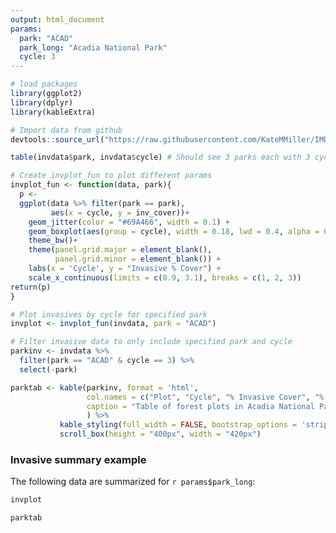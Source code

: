 ```yaml
---
output: html_document
params:
  park: "ACAD"
  park_long: "Acadia National Park"
  cycle: 3
---
```


```r
# load packages
library(ggplot2)
library(dplyr)
library(kableExtra)

# Import data from github
devtools::source_url("https://raw.githubusercontent.com/KateMMiller/IMD_R_Training_Advanced/main/Generate_fake_invasive_data_and_plots.R")

table(invdata$park, invdata$cycle) # Should see 3 parks each with 3 cycles

# Create invplot_fun to plot different params
invplot_fun <- function(data, park){
  p <-   
  ggplot(data %>% filter(park == park), 
         aes(x = cycle, y = inv_cover))+
    geom_jitter(color = "#69A466", width = 0.1) +
    geom_boxplot(aes(group = cycle), width = 0.18, lwd = 0.4, alpha = 0)+
    theme_bw()+
    theme(panel.grid.major = element_blank(), 
          panel.grid.minor = element_blank()) +
    labs(x = 'Cycle', y = "Invasive % Cover") +
    scale_x_continuous(limits = c(0.9, 3.1), breaks = c(1, 2, 3)) 
return(p)
}

# Plot invasives by cycle for specified park
invplot <- invplot_fun(invdata, park = "ACAD") 

# Filter invasive data to only include specified park and cycle
parkinv <- invdata %>% 
  filter(park == "ACAD" & cycle == 3) %>% 
  select(-park)                    

parktab <- kable(parkinv, format = 'html',
                 col.names = c("Plot", "Cycle", "% Invasive Cover", "% Canopy Cover"),
                 caption = "Table of forest plots in Acadia National Park" 
                 ) %>% 
           kable_styling(full_width = FALSE, bootstrap_options = 'striped') %>% 
           scroll_box(height = "400px", width = "420px")
```

### Invasive summary example
The following data are summarized for `r params$park_long`: 
```r
invplot
```

```r
parktab
```
